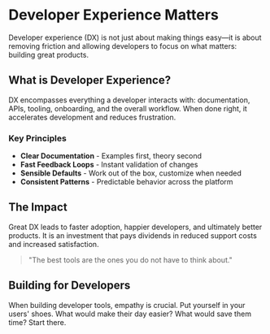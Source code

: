 # Developer Experience Matters

Developer experience (DX) is not just about making things easy—it is about removing friction and allowing developers to focus on what matters: building great products.

## What is Developer Experience?

DX encompasses everything a developer interacts with: documentation, APIs, tooling, onboarding, and the overall workflow. When done right, it accelerates development and reduces frustration.

### Key Principles

- **Clear Documentation** - Examples first, theory second
- **Fast Feedback Loops** - Instant validation of changes
- **Sensible Defaults** - Work out of the box, customize when needed
- **Consistent Patterns** - Predictable behavior across the platform

## The Impact

Great DX leads to faster adoption, happier developers, and ultimately better products. It is an investment that pays dividends in reduced support costs and increased satisfaction.

> "The best tools are the ones you do not have to think about."

## Building for Developers

When building developer tools, empathy is crucial. Put yourself in your users' shoes. What would make their day easier? What would save them time? Start there.
